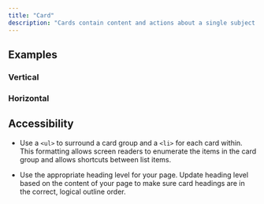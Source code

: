 ```yaml
---
title: "Card"
description: "Cards contain content and actions about a single subject."
---
```



## Examples

### Vertical 

<ComponentPreview title="Cards Default" component="card" variant="card" />

### Horizontal

<ComponentPreview title="Cards Horizontal" component="card" variant="card-horizontal" />

## Accessibility

- Use a `<ul>` to surround a card group and a `<li>` for each card within. This formatting allows screen readers to enumerate the items in the card group and allows shortcuts between list items.

- Use the appropriate heading level for your page. Update heading level based on the content of your page to make sure card headings are in the correct, logical outline order.
